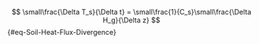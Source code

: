  
$$
\small\frac{\Delta T_s}{\Delta t} =  \small\frac{1}{C_s}\small\frac{\Delta H_g}{\Delta z}
$${#eq-Soil-Heat-Flux-Divergence}
